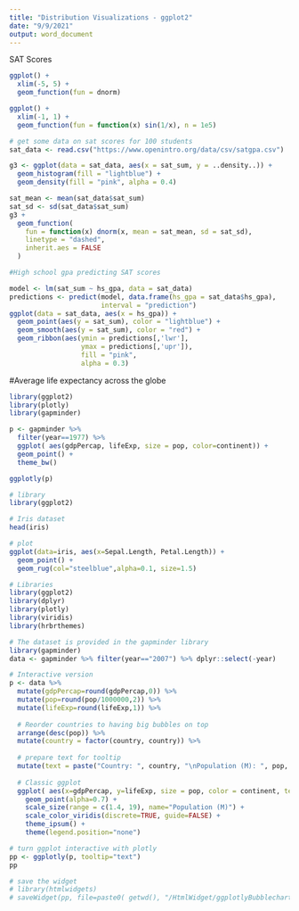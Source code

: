 ---
title: "Distribution Visualizations - ggplot2"
date: "9/9/2021"
output: word_document
---

SAT Scores

```{r}
ggplot() +
  xlim(-5, 5) +
  geom_function(fun = dnorm)
```

```{R}
ggplot() +
  xlim(-1, 1) +
  geom_function(fun = function(x) sin(1/x), n = 1e5)
```

```{r}
# get some data on sat scores for 100 students
sat_data <- read.csv("https://www.openintro.org/data/csv/satgpa.csv")
```

```{r}
g3 <- ggplot(data = sat_data, aes(x = sat_sum, y = ..density..)) +
  geom_histogram(fill = "lightblue") +
  geom_density(fill = "pink", alpha = 0.4)
```

```{r}
sat_mean <- mean(sat_data$sat_sum)
sat_sd <- sd(sat_data$sat_sum)
g3 +
  geom_function(
    fun = function(x) dnorm(x, mean = sat_mean, sd = sat_sd), 
    linetype = "dashed",
    inherit.aes = FALSE
  )
```

```{r}
#High school gpa predicting SAT scores

model <- lm(sat_sum ~ hs_gpa, data = sat_data)
predictions <- predict(model, data.frame(hs_gpa = sat_data$hs_gpa), 
                       interval = "prediction")
ggplot(data = sat_data, aes(x = hs_gpa)) +
  geom_point(aes(y = sat_sum), color = "lightblue") +
  geom_smooth(aes(y = sat_sum), color = "red") +
  geom_ribbon(aes(ymin = predictions[,'lwr'], 
                  ymax = predictions[,'upr']), 
                  fill = "pink",
                  alpha = 0.3)
```


#Average life expectancy across the globe

```{r}
library(ggplot2)
library(plotly)
library(gapminder)

p <- gapminder %>%
  filter(year==1977) %>%
  ggplot( aes(gdpPercap, lifeExp, size = pop, color=continent)) +
  geom_point() +
  theme_bw()

ggplotly(p)
```

```{r}
# library
library(ggplot2)

# Iris dataset
head(iris)

# plot
ggplot(data=iris, aes(x=Sepal.Length, Petal.Length)) +
  geom_point() +
  geom_rug(col="steelblue",alpha=0.1, size=1.5)
```

```{r}
# Libraries
library(ggplot2)
library(dplyr)
library(plotly)
library(viridis)
library(hrbrthemes)

# The dataset is provided in the gapminder library
library(gapminder)
data <- gapminder %>% filter(year=="2007") %>% dplyr::select(-year)

# Interactive version
p <- data %>%
  mutate(gdpPercap=round(gdpPercap,0)) %>%
  mutate(pop=round(pop/1000000,2)) %>%
  mutate(lifeExp=round(lifeExp,1)) %>%
  
  # Reorder countries to having big bubbles on top
  arrange(desc(pop)) %>%
  mutate(country = factor(country, country)) %>%
  
  # prepare text for tooltip
  mutate(text = paste("Country: ", country, "\nPopulation (M): ", pop, "\nLife Expectancy: ", lifeExp, "\nGdp per capita: ", gdpPercap, sep="")) %>%
  
  # Classic ggplot
  ggplot( aes(x=gdpPercap, y=lifeExp, size = pop, color = continent, text=text)) +
    geom_point(alpha=0.7) +
    scale_size(range = c(1.4, 19), name="Population (M)") +
    scale_color_viridis(discrete=TRUE, guide=FALSE) +
    theme_ipsum() +
    theme(legend.position="none")

# turn ggplot interactive with plotly
pp <- ggplotly(p, tooltip="text")
pp

# save the widget
# library(htmlwidgets)
# saveWidget(pp, file=paste0( getwd(), "/HtmlWidget/ggplotlyBubblechart.html"))
```